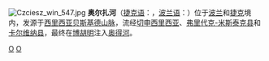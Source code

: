[[File:Czciesz_win_547.jpg|right]]
'''奥尔扎河'''（[[捷克语|捷克语]]：'''{{lang|cs|Olše}}'''，[[波兰语|波兰语]]：'''{{lang|pl|Olza}}'''）位于[[波兰|波兰]]和[[捷克|捷克]]境内，发源于[[西里西亚贝斯基德山脉|西里西亚贝斯基德山脉]]，流经[[切申西里西亚|切申西里西亚]]、[[弗里代克-米斯泰克县|弗里代克-米斯泰克县]]和[[卡尔维纳县|卡尔维纳县]]，最终在[[博胡明|博胡明]]注入[[奥得河|奥得河]]。

{{Europe-geo-stub}}

[[Category:捷克河流|O]]
[[Category:波兰河流|O]]